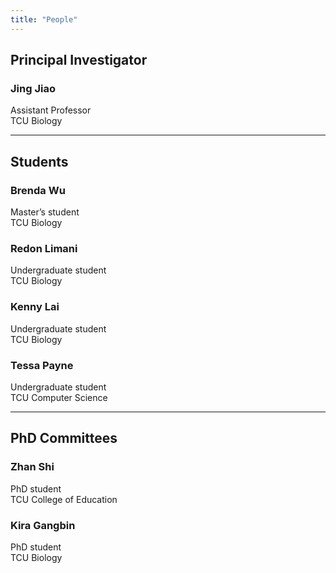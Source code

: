 ```yaml
---
title: "People"
---
```


## Principal Investigator

<div class="people-grid">
<div class="p">
  <h3>Jing Jiao</h3>
  <p>Assistant Professor<br/>TCU Biology</p>
</div>
</div>

---

## Students

<div class="people-grid">

<div class="p">
  <h3>Brenda Wu</h3>
  <p>Master's student<br/>TCU Biology</p>
</div>

<div class="p">
  <h3>Redon Limani</h3>
  <p>Undergraduate student<br/>TCU Biology</p>
</div>

<div class="p">
  <h3>Kenny Lai</h3>
  <p>Undergraduate student<br/>TCU Biology</p>
</div>

<div class="p">
  <h3>Tessa Payne</h3>
  <p>Undergraduate student<br/>TCU Computer Science</p>
</div>

</div>

---

## PhD Committees

<div class="people-grid">

<div class="p">
  <h3>Zhan Shi</h3>
  <p>PhD student<br/>TCU College of Education</p>
</div>

<div class="p">
  <h3>Kira Gangbin</h3>
  <p>PhD student<br/>TCU Biology</p>
</div>

</div>
